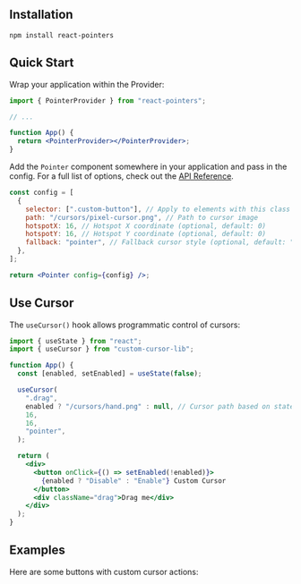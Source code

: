 
## Installation

```
npm install react-pointers
```

## Quick Start

Wrap your application within the Provider:

```jsx
import { PointerProvider } from "react-pointers";

// ...

function App() {
  return <PointerProvider></PointerProvider>;
}
```

Add the `Pointer` component somewhere in your application and pass in the config. For a full list of options, check out the [API Reference](https://github.com/haaarshsingh/react-pointers?tab=readme-ov-file#API-Reference).

```jsx
const config = [
  {
    selector: [".custom-button"], // Apply to elements with this class
    path: "/cursors/pixel-cursor.png", // Path to cursor image
    hotspotX: 16, // Hotspot X coordinate (optional, default: 0)
    hotspotY: 16, // Hotspot Y coordinate (optional, default: 0)
    fallback: "pointer", // Fallback cursor style (optional, default: "auto")
  },
];

return <Pointer config={config} />;
```

## Use Cursor

The `useCursor()` hook allows programmatic control of cursors:

```jsx
import { useState } from "react";
import { useCursor } from "custom-cursor-lib";

function App() {
  const [enabled, setEnabled] = useState(false);

  useCursor(
    ".drag",
    enabled ? "/cursors/hand.png" : null, // Cursor path based on state
    16,
    16,
    "pointer",
  );

  return (
    <div>
      <button onClick={() => setEnabled(!enabled)}>
        {enabled ? "Disable" : "Enable"} Custom Cursor
      </button>
      <div className="drag">Drag me</div>
    </div>
  );
}
```

## Examples

Here are some buttons with custom cursor actions:

<Buttons />
